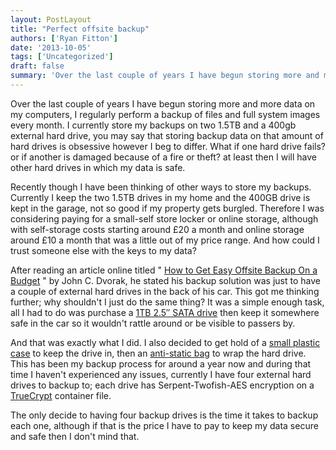 ```yaml
---
layout: PostLayout
title: "Perfect offsite backup"
authors: ['Ryan Fitton']
date: '2013-10-05'
tags: ['Uncategorized']
draft: false
summary: 'Over the last couple of years I have begun storing more and more data on my computers, I regularly perform a backup of files and full system images every month. I currently store my backups on two 1.5TB and a 400gb external hard drive, you may say that storing backup data on that amount of ...'
---
```


Over the last couple of years I have begun storing more and more data on my computers, I regularly perform a backup of files and full system images every month. I currently store my backups on two 1.5TB and a 400gb external hard drive, you may say that storing backup data on that amount of hard drives is obsessive however I beg to differ. What if one hard drive fails? or if another is damaged because of a fire or theft? at least then I will have other hard drives in which my data is safe.

Recently though I have been thinking of other ways to store my backups. Currently I keep the two 1.5TB drives in my home and the 400GB drive is kept in the garage, not so good if my property gets burgled. Therefore I was considering paying for a small-self store locker or online storage, although with self-storage costs starting around £20 a month and online storage around £10 a month that was a little out of my price range. And how could I trust someone else with the keys to my data?

After reading an article online titled " [How to Get Easy Offsite Backup On a Budget](http://www.pcmag.com/article2/0,2817,2383122,00.asp) " by John C. Dvorak, he stated his backup solution was just to have a couple of external hard drives in the back of his car. This got me thinking further; why shouldn't I just do the same thing? It was a simple enough task, all I had to do was purchase a [1TB 2.5″ SATA drive](http://www.amazon.co.uk/gp/product/B005DVJJWQ/ref=as_li_ss_tl?ie=UTF8&camp=1634&creative=19450&creativeASIN=B005DVJJWQ&linkCode=as2&tag=ryanfittoncou-21)  then keep it somewhere safe in the car so it wouldn't rattle around or be visible to passers by.

And that was exactly what I did. I also decided to get hold of a [small plastic case](http://www.amazon.co.uk/gp/product/B0051Y0BEK/ref=as_li_ss_tl?ie=UTF8&camp=1634&creative=19450&creativeASIN=B0051Y0BEK&linkCode=as2&tag=ryanfittoncou-21)  to keep the drive in, then an [anti-static bag](http://www.amazon.co.uk/gp/product/B00EYPER56/ref=as_li_ss_tl?ie=UTF8&camp=1634&creative=19450&creativeASIN=B00EYPER56&linkCode=as2&tag=ryanfittoncou-21)  to wrap the hard drive. This has been my backup process for around a year now and during that time I haven't experienced any issues, currently I have four external hard drives to backup to; each drive has Serpent-Twofish-AES encryption on a [TrueCrypt](http://www.truecrypt.org/) container file.

The only decide to having four backup drives is the time it takes to backup each one, although if that is the price I have to pay to keep my data secure and safe then I don't mind that.

